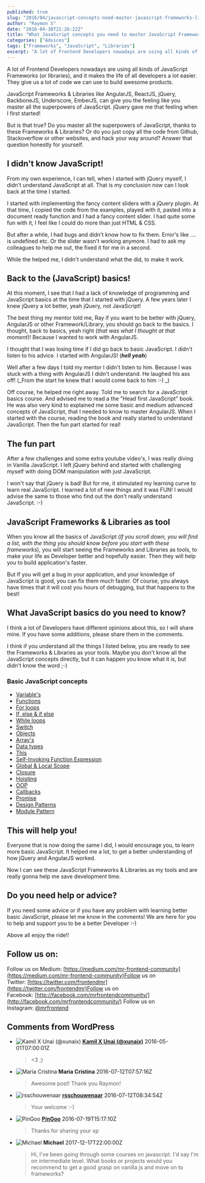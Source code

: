 ```yaml
---
published: true
slug: "2016/04/javascript-concepts-need-master-javascript-frameworks-libraries/"
author: "Raymon S"
date: "2016-04-30T21:26:22Z"
title: "What JavaScript concepts you need to master JavaScript Frameworks & Libraries"
categories: ["Advices"]
tags: ["Frameworks", "JavaScript", "Libraries"]
excerpt: "A lot of Frontend Developers nowadays are using all kinds of JavaScript Frameworks (or libraries), ..."
---
```


A lot of Frontend Developers nowadays are using all kinds of JavaScript Frameworks (or libraries), and it makes the life of all developers a lot easier. They give us a lot of code we can use to build awesome products.

JavaScript Frameworks & Libraries like AngularJS, ReactJS, jQuery, BackboneJS, Underscore, EmberJS, can give you the feeling like you master all the superpowers of JavaScript. jQuery gave me that feeling when I first started!

But is that true? Do you master all the superpowers of JavaScript, thanks to these Frameworks & Libraries? Or do you just copy all the code from Github, Stackoverflow or other websites, and hack your way around? Answer that question honestly for yourself.

## I didn't know JavaScript!

From my own experience, I can tell, when I started with jQuery myself, I didn't understand JavaScript at all. That is my conclusion now can I look back at the time I started.

I started with implementing the fancy content sliders with a jQuery plugin. At that time, I copied the code from the examples, played with it, pasted into a document ready function and I had a fancy content slider. I had quite some fun with it, I feel like I could do more than just HTML & CSS.

But after a while, I had bugs and didn't know how to fix them. Error's like .... is undefined etc. Or the slider wasn't working anymore. I had to ask my colleagues to help me out, the fixed it for me in a second.

While the helped me, I didn't understand what the did, to make it work.

## Back to the (JavaScript) basics!

At this moment, I see that I had a lack of knowledge of programming and JavaScript basics at the time that I started with jQuery. A few years later I knew jQuery a lot better, yeah jQuery, not JavaScript!

The best thing my mentor told me, Ray if you want to be better with jQuery, AngularJS or other Framework/Library, you should go back to the basics. I thought, back to basics, yeah right (_that was what I thought at that moment_)! Because I wanted to work with AngularJS.

I thought that I was losing time if I did go back to basic JavaScript. I didn't listen to his advice. I started with AngularJS! (_**hell yeah**_)

Well after a few days I told my mentor I didn't listen to him. Because I was stuck with a thing with AngularJS I didn't understand. He laughed his ass off! (_From the start he knew that I would come back to him :-) _)

Off course, he helped me right away. Told me to search for a JavaScript basics course. And advised me to read a the "Head first JavaScript" book. He was also very kind to explained me some basic and medium advanced concepts of JavaScript, that I needed to know to master AngularJS. When I started with the course, reading the book and really started to understand JavaScript. Then the fun part started for real!

## The fun part

After a few challenges and some extra youtube video's, I was really diving in Vanilla JavaScript. I left jQuery behind and started with challenging myself with doing DOM manipulation with just JavaScript.

I won't say that jQuery is bad! But for me, it stimulated my learning curve to learn real JavaScript. I learned a lot of new things and it was FUN! I would advise the same to those who find out the don't really understand JavaScript. :-)

## JavaScript Frameworks & Libraries as tool

When you know all the basics of JavaScript (_If you scroll down, you will find a list, with the thing you should know before you start with these frameworks_), you will start seeing the Frameworks and Libraries as tools, to make your life as Developer better and hopefully easier. Then they will help you to build application's faster.

But If you will get a bug in your application, and your knowledge of JavaScript is good, you can fix them much faster. Of course, you always have times that it will cost you hours of debugging, but that happens to the best!

## What JavaScript basics do you need to know?

I think a lot of Developers have different opinions about this, so I will share mine. If you have some additions, please share them in the comments.

I think if you understand all the things I listed below, you are ready to see the Frameworks & Libraries as your tools. Maybe you don't know all the JavaScript concepts directly, but it can happen you know what it is, but didn't know the word ;-)

### Basic JavaScript concepts

* [Variable's](http://www.w3schools.com/js/js_variables.asp)
* [Functions](http://www.w3schools.com/js/js_functions.asp)
* [For loops](http://www.w3schools.com/js/js_loop_for.asp)
* [If, else & if else](http://www.w3schools.com/js/js_if_else.asp)
* [While loops](http://www.w3schools.com/js/js_loop_while.asp)
* [Switch](http://www.w3schools.com/js/js_switch.asp)
* [Objects](http://www.w3schools.com/js/js_objects.asp)
* [Array's](http://www.w3schools.com/js/js_arrays.asp)
* [Data types](http://www.w3schools.com/js/js_datatypes.asp)
* [This](https://developer.mozilla.org/en-US/docs/Web/JavaScript/Reference/Operators/this)
* [Self-Invoking Function Expression](http://adripofjavascript.com/blog/drips/an-introduction-to-iffes-immediately-invoked-function-expressions.html)
* [Global & Local Scope](http://www.w3schools.com/js/js_scope.asp)
* [Closure](http://www.w3schools.com/js/js_function_closures.asp)
* [Hoisting](http://www.w3schools.com/js/js_hoisting.asp)
* [OOP](http://www.sitepoint.com/oriented-programming-1-2/)
* [Callbacks](http://cwbuecheler.com/web/tutorials/2013/javascript-callbacks/)
* [Promise](https://davidwalsh.name/promises)
* [Design Patterns](https://addyosmani.com/resources/essentialjsdesignpatterns/book/#designpatternsjavascript)
* [Module Pattern](https://toddmotto.com/mastering-the-module-pattern/)

## This will help you!

Everyone that is now doing the same I did, I would encourage you, to learn more basic JavaScript. It helped me a lot, to get a better understanding of how jQuery and AngularJS worked.

Now I can see these JavaScript Frameworks & Libraries as my tools and are really gonna help me save development time.

## Do you need help or advice?

If you need some advice or if you have any problem with learning better basic JavaScript, please let me know in the comments! We are here for you to help and support you to be a better Developer :-)

Above all enjoy the ride!!

<script src="//widget.manychat.com/493241460881733.js" async="async"></script>

<div class="mcwidget-embed" data-widget-id="528016"></div>

## Follow us on:

Follow us on Medium: [https://medium.com/mr-frontend-community](https://medium.com/mr-frontend-community)Follow us on Twitter: [https://twitter.com/frontendmr](https://twitter.com/frontendmr)Follow us on Facebook: [http://facebook.com/mrfrontendcommunity/](http://facebook.com/mrfrontendcommunity/)
Follow us on Instagram: [@mrfrontend](http://instagram.com/mrfrontend)

## Comments from WordPress

* ![Kamil X Unai (@xunaix)](https://www.gravatar.com/avatar/24e5f3ea858331f4f89e3e09abbbe469?d=identicon) **[Kamil X Unai (@xunaix)](http://twitter.com/xunaix)** 2016-05-01T07:00:01Z
  > &lt;3 ;)
* ![Maria Cristina](https://www.gravatar.com/avatar/45a950aa362b40ac23aefcdba0444f0c?d=identicon) **Maria Cristina** 2016-07-12T07:57:16Z
  > Awesome post! Thank you Raymon!
* ![rsschouwenaar](https://www.gravatar.com/avatar/4db35d87bbd24ec55769e066c4b5ff33?d=identicon) **[rsschouwenaar](http://www.raymonschouwenaar.nl)** 2016-07-12T08:34:54Z
  > Your welcome :-)
* ![PinGoo](https://www.gravatar.com/avatar/ec216eb1f50c3adedebf93f8ab76a45d?d=identicon) **[PinGoo](http://gravatar.com/nidalee)** 2016-07-19T15:17:10Z
  > Thanks for sharing your xp
* ![Michael](https://www.gravatar.com/avatar/81b2ad7d3aef6845dfb3bebee9f9537f?d=identicon) **Michael** 2017-12-17T22:00:00Z
  > Hi, I've been going through some courses on javascript. I'd say I'm on intermediate level. What books or projects would you recommend to get a good grasp on vanilla js and move on to frameworks?
